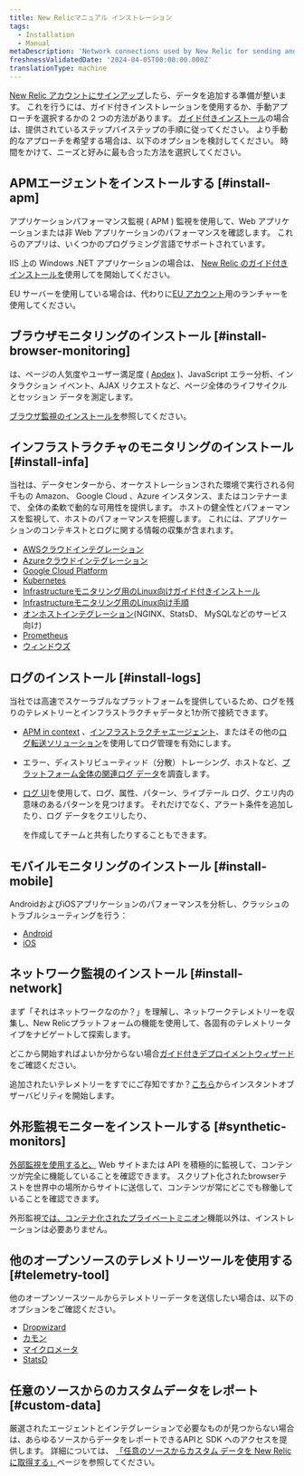 ```yaml
---
title: New Relicマニュアル インストレーション
tags:
  - Installation
  - Manual
metaDescription: 'Network connections used by New Relic for sending and receiving data: IP addresses, domains, ports, endpoints.'
freshnessValidatedDate: '2024-04-05T00:00:00.000Z'
translationType: machine
---
```


[New Relic アカウントにサインアップ](https://newrelic.com/signup)したら、データを追加する準備が整います。 これを行うには、ガイド付きインストレーションを使用するか、手動アプローチを選択するかの 2 つの方法があります。 [ガイド付きインストール](https://one.newrelic.com/launcher/nr1-core.explorer?pane=eyJuZXJkbGV0SWQiOiJucjEtY29yZS5saXN0aW5nIn0=&cards%5B0%5D=eyJuZXJkbGV0SWQiOiJucjEtaW5zdGFsbC1uZXdyZWxpYy5ucjEtaW5zdGFsbC1uZXdyZWxpYyIsImFjdGl2ZUNvbXBvbmVudCI6IlZUU09FbnZpcm9ubWVudCIsInBhdGgiOiJndWlkZWQifQ==)の場合は、提供されているステップバイステップの手順に従ってください。 より手動的なアプローチを希望する場合は、以下のオプションを検討してください。 時間をかけて、ニーズと好みに最も合った方法を選択してください。

## APMエージェントをインストールする [#install-apm]

アプリケーションパフォーマンス監視 ( APM ) 監視を使用して、Web アプリケーションまたは非 Web アプリケーションのパフォーマンスを確認します。 これらのアプリは、いくつかのプログラミング言語でサポートされています。

<TechTileGrid>
  <TechTile
    name="C agent"
    icon="logo-c"
    to="/docs/agents/c-sdk/install-configure/install-c-sdk-compile-link-your-code/"
  />

  <TechTile
    name="Go agent"
    icon="logo-go"
    to="/docs/agents/go-agent/get-started/get-new-relic-go/"
  />

  <TechTile
    name="Java agent"
    icon="logo-java"
    to="/docs/agents/java-agent/installation/install-java-agent/"
  />

  <TechTile
    name=".NET agent"
    icon="logo-dotnet"
    to="/install/dotnet"
  />

  <TechTile
    name="Node.js agent"
    icon="logo-nodejs"
    to="/docs/agents/nodejs-agent/installation-configuration/install-maintain-nodejs"
  />

  <TechTile
    name="PHP agent"
    icon="logo-php"
    to="/docs/agents/php-agent/installation/php-agent-installation-overview"
  />

  <TechTile
    name="Python agent"
    icon="logo-python"
    to="/docs/apm/agents/python-agent/installation"
  />

  <TechTile
    name="Ruby agent"
    icon="logo-ruby"
    to="/docs/agents/ruby-agent/installation-configuration/ruby-agent-installation"
  />
</TechTileGrid>

IIS 上の Windows .NET アプリケーションの場合は、 [New Relic のガイド付きインストールを](https://one.newrelic.com/launcher/nr1-core.home?pane=eyJuZXJkbGV0SWQiOiJucjEtY29yZS5ob21lLXNjcmVlbiJ9&cards%5B0%5D=eyJuZXJkbGV0SWQiOiJucjEtaW5zdGFsbC1uZXdyZWxpYy5ucjEtaW5zdGFsbC1uZXdyZWxpYyIsInBhdGgiOiJhcG0iLCJsYW5ndWFnZSI6ICJkb3RuZXQiLCAicmVjaXBlTmFtZSI6ICJkb3RuZXQtYWdlbnQtaW5zdGFsbGVyIiwgImluaXRpYWxBY3Rpb25JbmRleCI6MiwiYWNjb3VudElkIjpudWxsfQ==)使用して<InlinePopover type="apm"/>を開始してください。

EU サーバーを使用している場合は、代わりに[EU アカウント](https://one.eu.newrelic.com/launcher/nr1-core.home?pane=eyJuZXJkbGV0SWQiOiJucjEtY29yZS5ob21lLXNjcmVlbiJ9&cards%5B0%5D=eyJuZXJkbGV0SWQiOiJucjEtaW5zdGFsbC1uZXdyZWxpYy5ucjEtaW5zdGFsbC1uZXdyZWxpYyIsInBhdGgiOiJhcG0iLCJsYW5ndWFnZSI6ICJkb3RuZXQiLCAicmVjaXBlTmFtZSI6ICJkb3RuZXQtYWdlbnQtaW5zdGFsbGVyIiwgImluaXRpYWxBY3Rpb25JbmRleCI6MiwiYWNjb3VudElkIjpudWxsfQ==)用のランチャーを使用してください。

## ブラウザモニタリングのインストール [#install-browser-monitoring]

<InlinePopover type="browser"/>は、ページの人気度やユーザー満足度 ( [Apdex](/docs/apm/new-relic-apm/apdex/apdex-measure-user-satisfaction/) )、JavaScript エラー分析、インタラクション イベント、AJAX リクエストなど、ページ全体のライフサイクルとセッション データを測定します。

[ブラウザ監視のインストールを](/docs/browser/browser-monitoring/installation/install-browser-monitoring-agent/)参照してください。

## インフラストラクチャのモニタリングのインストール [#install-infa]

当社は、データセンターから、オーケストレーションされた環境で実行される何千もの Amazon、 Google Cloud 、Azure インスタンス、またはコンテナーまで、<InlinePopover type="infrastructure"/> 全体の柔軟で動的な可用性を提供します。 ホストの健全性とパフォーマンスを監視して、ホストのパフォーマンスを把握します。 これには、アプリケーションのコンテキストとログに関する情報の収集が含まれます。

* [AWSクラウドインテグレーション](/docs/infrastructure/amazon-integrations/connect/connect-aws-new-relic-infrastructure-monitoring/)
* [Azureクラウドインテグレーション](/docs/infrastructure/microsoft-azure-integrations/get-started/activate-azure-integrations/)
* [Google Cloud Platform](/docs/infrastructure/google-cloud-platform-integrations/get-started/connect-google-cloud-platform-services-new-relic/)
* [Kubernetes](/install/kubernetes)
* [Infrastructureモニタリング用のLinux向けガイド付きインストール](https://one.newrelic.com/launcher/nr1-core.explorer?pane=eyJuZXJkbGV0SWQiOiJucjEtY29yZS5saXN0aW5nIn0=&cards%5B0%5D=eyJuZXJkbGV0SWQiOiJucjEtaW5zdGFsbC1uZXdyZWxpYy5ucjEtaW5zdGFsbC1uZXdyZWxpYyIsImFjdGl2ZUNvbXBvbmVudCI6IlZUU09FbnZpcm9ubWVudCIsInBhdGgiOiJndWlkZWQifQ==)
* [Infrastructureモニタリング用のLinux向け手順](/docs/infrastructure/install-infrastructure-agent/linux-installation/install-infrastructure-monitoring-agent-linux/#manual-install)
* [オンホストインテグレーション](/docs/infrastructure/host-integrations/installation/install-infrastructure-host-integrations/)(NGINX、StatsD、 MySQLなどのサービス向け)
* [Prometheus](/docs/infrastructure/prometheus-integrations/get-started/send-prometheus-metric-data-new-relic/)
* [ウィンドウズ](/docs/infrastructure/install-infrastructure-agent/windows-installation/install-infrastructure-monitoring-agent-windows/#install-manual)

## ログのインストール [#install-logs]

当社では高速でスケーラブルな<InlinePopover type="logs"/>プラットフォームを提供しているため、ログを残りのテレメトリーとインフラストラクチャデータと1か所で接続できます。

* [APM in context](/docs/logs/logs-context/get-started-logs-context/) 、[インフラストラクチャエージェント](/docs/logs/forward-logs/forward-your-logs-using-infrastructure-agent/)、またはその他の[ログ転送ソリューション](/docs/logs/forward-logs/enable-log-management-new-relic/)を使用してログ管理を有効にします。

* エラー、ディストリビューティッド（分散）トレーシング、ホストなど、[プラットフォーム全体の関連ログ データ](/docs/logs/logs-context/get-started-logs-context/#response-time-example)を調査します。

* [ログ UI](/docs/logs/ui-data/use-logs-ui/)を使用して、ログ、属性、パターン、ライブテール ログ、クエリ内の意味のあるパターンを見つけます。 それだけでなく、アラート条件を追加したり、ログ データをクエリしたり、

  <InlinePopover type="dashboards"/>

  を作成してチームと共有したりすることもできます。

## モバイルモニタリングのインストール [#install-mobile]

AndroidおよびiOSアプリケーションのパフォーマンスを分析し、クラッシュのトラブルシューティングを行う：

* [Android](/docs/mobile-monitoring/new-relic-mobile-android/get-started/introduction-new-relic-mobile-android/)
* [iOS](/docs/mobile-monitoring/new-relic-mobile-ios/get-started/introduction-new-relic-mobile-ios/)

## ネットワーク監視のインストール [#install-network]

まず「それはネットワークなのか？」を理解し、ネットワークテレメトリーを収集し、New Relicプラットフォームの機能を使用して、各固有のテレメトリータイプをナビゲートして探索します。

どこから開始すればよいか分からない場合[ガイド付きデプロイメントウィザード](https://one.newrelic.com/network-performance-monitoring)をご確認ください。

追加されたいテレメトリーをすでにご存知ですか？[こちら](https://onenr.io/0VjYDqkZ3R0)からインスタントオブザーバビリティを開始します。

## 外形監視モニターをインストールする [#synthetic-monitors]

[外部監視を使用すると、](/docs/synthetics/synthetic-monitoring/getting-started/get-started-synthetic-monitoring/) Web サイトまたは API を積極的に監視して、コンテンツが完全に機能していることを確認できます。 スクリプト化されたbrowserテストを世界中の場所からサイトに送信して、コンテンツが常にどこでも稼働していることを確認できます。

外形監視[では、コンテナ化されたプライベートミニオン](/docs/synthetics/synthetic-monitoring/private-locations/install-containerized-private-minions-cpms/)機能以外は、インストレーションは必要ありません。

## 他のオープンソースのテレメトリーツールを使用する [#telemetry-tool]

他のオープンソースツールからテレメトリーデータを送信したい場合は、以下のオプションをご確認ください。

* [Dropwizard](/docs/more-integrations/open-source-telemetry-integrations/dropwizard/dropwizard-reporter/)
* [カモン](/docs/more-integrations/open-source-telemetry-integrations/kamon/kamon-reporter/)
* [マイクロメータ](/docs/more-integrations/open-source-telemetry-integrations/micrometer/micrometer-metrics-registry)
* [StatsD](/docs/more-integrations/open-source-telemetry-integrations/statsd/statsd-monitoring-integration)

## 任意のソースからのカスタムデータをレポート [#custom-data]

厳選されたエージェントとインテグレーションで必要なものが見つからない場合は、あらゆるソースからデータをレポートできるAPIと SDK へのアクセスを提供します。 詳細については、 [「任意のソースからカスタム データを New Relic に取得する」](/docs/data-apis/custom-data/get-custom-data-from-any-source/)ページを参照してください。